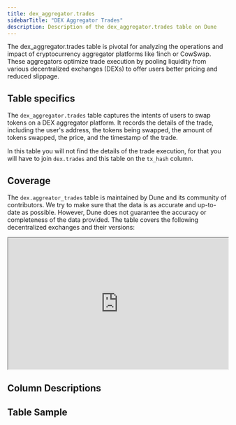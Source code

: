 ```yaml
---
title: dex_aggregator.trades
sidebarTitle: "DEX Aggregator Trades"
description: Description of the dex_aggregator.trades table on Dune
---
```


The dex_aggregator.trades table is pivotal for analyzing the operations and impact of cryptocurrency aggregator platforms like 1inch or CowSwap. These aggregators optimize trade execution by pooling liquidity from various decentralized exchanges (DEXs) to offer users better pricing and reduced slippage.

## Table specifics

The `dex_aggregator.trades` table captures the intents of users to swap tokens on a DEX aggregator platform. It records the details of the trade, including the user's address, the tokens being swapped, the amount of tokens swapped, the price, and the timestamp of the trade.

In this table you will not find the details of the trade execution, for that you will have to join `dex.trades` and this table on the `tx_hash` column. 

## Coverage

The `dex.aggreator_trades` table is maintained by Dune and its community of contributors. We try to make sure that the data is as accurate and up-to-date as possible. However, Dune does not guarantee the accuracy or completeness of the data provided. The table covers the following decentralized exchanges and their versions:

<div>
  <iframe
    src="https://dune.com/embeds/3457736/5810651/"
    width="100%"
    height="300px"
  ></iframe>
</div>


## Column Descriptions


<ColumnDescriptions tableSchema="dex_aggregator" tableName="trades" />

## Table Sample


<TableSample tableSchema="dex_aggregator" tableName="trades" />